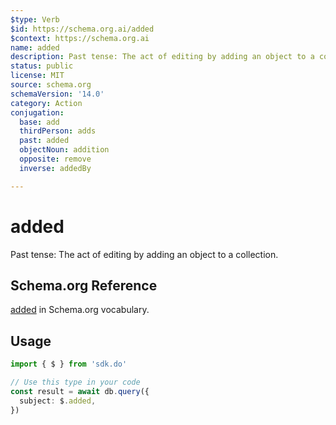 ```yaml
---
$type: Verb
$id: https://schema.org.ai/added
$context: https://schema.org.ai
name: added
description: Past tense: The act of editing by adding an object to a collection.
status: public
license: MIT
source: schema.org
schemaVersion: '14.0'
category: Action
conjugation:
  base: add
  thirdPerson: adds
  past: added
  objectNoun: addition
  opposite: remove
  inverse: addedBy

---
```


# added

Past tense: The act of editing by adding an object to a collection.

## Schema.org Reference

[added](https://schema.org/AddAction) in Schema.org vocabulary.

## Usage

```typescript
import { $ } from 'sdk.do'

// Use this type in your code
const result = await db.query({
  subject: $.added,
})
```
